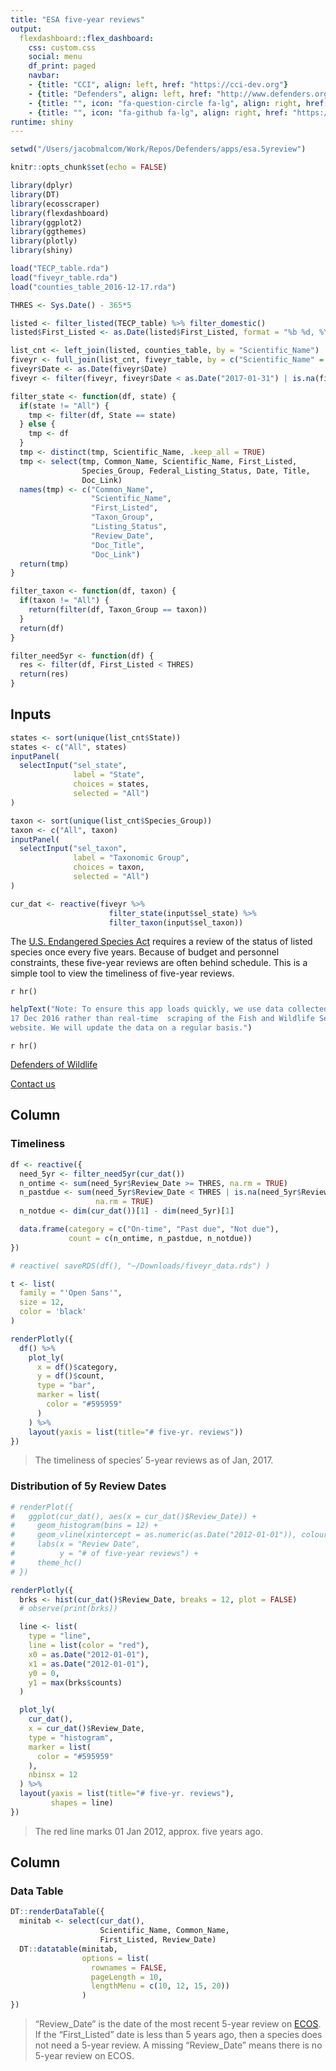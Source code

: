 ```yaml
---
title: "ESA five-year reviews"
output:
  flexdashboard::flex_dashboard:
    css: custom.css
    social: menu
    df_print: paged
    navbar:
    - {title: "CCI", align: left, href: "https://cci-dev.org"}
    - {title: "Defenders", align: left, href: "http://www.defenders.org"}
    - {title: "", icon: "fa-question-circle fa-lg", align: right, href: "mailto:esa@defenders.org?subject=Five-year reviews app"}
    - {title: "", icon: "fa-github fa-lg", align: right, href: "https://github.com/Defenders-ESC/"}
runtime: shiny
---
```


```r
setwd("/Users/jacobmalcom/Work/Repos/Defenders/apps/esa.5yreview")

knitr::opts_chunk$set(echo = FALSE)

library(dplyr)
library(DT)
library(ecosscraper)
library(flexdashboard)
library(ggplot2)
library(ggthemes)
library(plotly)
library(shiny)

load("TECP_table.rda")
load("fiveyr_table.rda")
load("counties_table_2016-12-17.rda")

THRES <- Sys.Date() - 365*5

listed <- filter_listed(TECP_table) %>% filter_domestic()
listed$First_Listed <- as.Date(listed$First_Listed, format = "%b %d, %Y")

list_cnt <- left_join(listed, counties_table, by = "Scientific_Name")
fiveyr <- full_join(list_cnt, fiveyr_table, by = c("Scientific_Name" = "Species"))
fiveyr$Date <- as.Date(fiveyr$Date)
fiveyr <- filter(fiveyr, fiveyr$Date < as.Date("2017-01-31") | is.na(fiveyr$Date))

filter_state <- function(df, state) {
  if(state != "All") {
    tmp <- filter(df, State == state)
  } else {
    tmp <- df
  }
  tmp <- distinct(tmp, Scientific_Name, .keep_all = TRUE)
  tmp <- select(tmp, Common_Name, Scientific_Name, First_Listed,
                Species_Group, Federal_Listing_Status, Date, Title,
                Doc_Link)
  names(tmp) <- c("Common_Name",
                  "Scientific_Name",
                  "First_Listed",
                  "Taxon_Group",
                  "Listing_Status",
                  "Review_Date",
                  "Doc_Title",
                  "Doc_Link")
  return(tmp)
}

filter_taxon <- function(df, taxon) {
  if(taxon != "All") {
    return(filter(df, Taxon_Group == taxon))
  }
  return(df)
}

filter_need5yr <- function(df) {
  res <- filter(df, First_Listed < THRES)
  return(res)
}
```

Inputs {.sidebar}
-----------------------------------------------------------------------

```r
states <- sort(unique(list_cnt$State))
states <- c("All", states)
inputPanel(
  selectInput("sel_state",
              label = "State",
              choices = states,
              selected = "All")
)

taxon <- sort(unique(list_cnt$Species_Group))
taxon <- c("All", taxon)
inputPanel(
  selectInput("sel_taxon",
              label = "Taxonomic Group",
              choices = taxon,
              selected = "All")
)

cur_dat <- reactive(fiveyr %>%
                      filter_state(input$sel_state) %>%
                      filter_taxon(input$sel_taxon))
```

The [U.S. Endangered Species Act](https://www.fws.gov/endangered/laws-policies/)
requires a review of the status of listed species once every five years. Because
of budget and personnel constraints, these five-year reviews are often behind
schedule. This is a simple tool to view the timeliness of five-year reviews.

`r hr()`

```r
helpText("Note: To ensure this app loads quickly, we use data collected on
17 Dec 2016 rather than real-time  scraping of the Fish and Wildlife Service's
website. We will update the data on a regular basis.")
```

`r hr()`

[Defenders of Wildlife](http://www.defenders.org)

[Contact us](mailto:esa@defenders.org)

Column {data-width=400}
-----------------------------------------------------------------------

### Timeliness

```r
df <- reactive({
  need_5yr <- filter_need5yr(cur_dat())
  n_ontime <- sum(need_5yr$Review_Date >= THRES, na.rm = TRUE)
  n_pastdue <- sum(need_5yr$Review_Date < THRES | is.na(need_5yr$Review_Date),
                   na.rm = TRUE)
  n_notdue <- dim(cur_dat())[1] - dim(need_5yr)[1]

  data.frame(category = c("On-time", "Past due", "Not due"),
             count = c(n_ontime, n_pastdue, n_notdue))
})

# reactive( saveRDS(df(), "~/Downloads/fiveyr_data.rds") )

t <- list(
  family = "'Open Sans'",
  size = 12,
  color = 'black'
)

renderPlotly({
  df() %>%
    plot_ly(
      x = df()$category,
      y = df()$count,
      type = "bar",
      marker = list(
        color = "#595959"
      )
    ) %>%
    layout(yaxis = list(title="# five-yr. reviews"))
})
```

> The timeliness of species' 5-year reviews as of Jan, 2017.

### Distribution of 5y Review Dates

```r
# renderPlot({
#   ggplot(cur_dat(), aes(x = cur_dat()$Review_Date)) +
#     geom_histogram(bins = 12) +
#     geom_vline(xintercept = as.numeric(as.Date("2012-01-01")), colour = "red") +
#     labs(x = "Review Date",
#          y = "# of five-year reviews") +
#     theme_hc()
# })

renderPlotly({
  brks <- hist(cur_dat()$Review_Date, breaks = 12, plot = FALSE)
  # observe(print(brks))

  line <- list(
    type = "line",
    line = list(color = "red"),
    x0 = as.Date("2012-01-01"),
    x1 = as.Date("2012-01-01"),
    y0 = 0,
    y1 = max(brks$counts)
  )

  plot_ly(
    cur_dat(),
    x = cur_dat()$Review_Date,
    type = "histogram",
    marker = list(
      color = "#595959"
    ),
    nbinsx = 12
  ) %>%
  layout(yaxis = list(title="# five-yr. reviews"),
         shapes = line)
})
```

> The red line marks 01 Jan 2012, approx. five years ago.


Column {data-width=600}
-----------------------------------------------------------------------

### Data Table

```r
DT::renderDataTable({
  minitab <- select(cur_dat(),
                    Scientific_Name, Common_Name,
                    First_Listed, Review_Date)
  DT::datatable(minitab,
                options = list(
                  rownames = FALSE,
                  pageLength = 10,
                  lengthMenu = c(10, 12, 15, 20))
                )
})
```

> "Review_Date" is the date of the most recent 5-year review on [ECOS](http://ecos.fws.gov). If the "First_Listed" date is less than 5 years ago, then a species does not need a 5-year review. A missing "Review_Date" means there is no 5-year review on ECOS.
